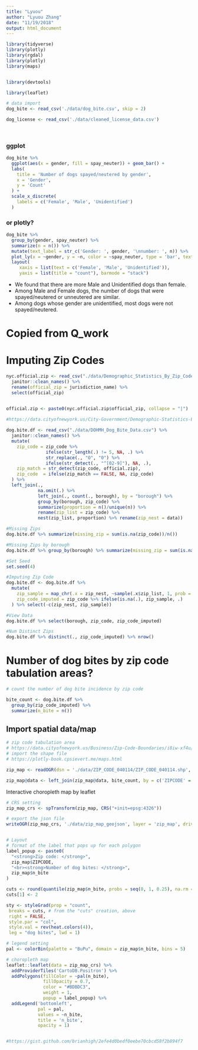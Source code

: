 ```yaml
---
title: "Lyuou"
author: "Lyuou Zhang"
date: "11/19/2018"
output: html_document
---
```


```r
library(tidyverse)
library(plotly)
library(rgdal)
library(plotly)
library(maps)


library(devtools)

library(leaflet)

```


```r
# data import
dog_bite <- read_csv('./data/dog_bite.csv', skip = 2)

dog_license <- read_csv('./data/cleaned_license_data.csv')
  
  
```

### ggplot

```r
dog_bite %>% 
  ggplot(aes(x = gender, fill = spay_neuter)) + geom_bar() +
  labs(
    title = 'Number of dogs spayed/neutered by gender',
    x = 'Gender',
    y = 'Count'
  ) +
  scale_x_discrete(
    labels = c('Female', 'Male', 'Unidentified')
  )

```

### or plotly?

```r
dog_bite %>% 
  group_by(gender, spay_neuter) %>% 
  summarize(n = n()) %>% 
  mutate(text_label = str_c('Gender: ', gender, '\nnumber: ', n)) %>% 
  plot_ly(x = ~gender, y = ~n, color = ~spay_neuter, type = 'bar', text = ~text_label) %>% 
  layout(
     xaxis = list(text = c('Female', 'Male', 'Unidentified')),
     yaxis = list(title = "count"), barmode = "stack")


```

* We found that there are more Male and Unidentified dogs than female.  
* Among Male and Female dogs, the number of dogs that were spayed/neutered or unneutered are similar.  
* Among dogs whose gender are unidentified, most dogs were not spayed/neutered.

# Copied from Q_work
# Imputing Zip Codes
```r
nyc.official.zip <- read_csv("./data/Demographic_Statistics_By_Zip_Code.csv") %>%
  janitor::clean_names() %>% 
  rename(official_zip = jurisdiction_name) %>%
  select(official_zip)


official.zip <- paste0(nyc.official.zip$official_zip, collapse = "|")
  
#https://data.cityofnewyork.us/City-Government/Demographic-Statistics-By-Zip-Code/kku6-nxdu
```

```r
dog.bite.df <- read_csv("./data/DOHMH_Dog_Bite_Data.csv") %>%
  janitor::clean_names() %>%
  mutate(
    zip_code = zip_code %>% 
               ifelse(str_length(.) != 5, NA, .) %>% 
               str_replace(., "O", "0") %>% 
               ifelse(str_detect(., "^[02-9]"), NA, .),
    zip_match = str_detect(zip_code, official.zip),
    zip_code  = ifelse(zip_match == FALSE, NA, zip_code)
  ) %>%
  left_join(.,
            na.omit(.) %>% 
            left_join(., count(., borough), by = "borough") %>% 
            group_by(borough, zip_code) %>%
            summarize(proportion = n()/unique(n)) %>% 
            rename(zip_list = zip_code) %>%
            nest(zip_list, proportion) %>% rename(zip_nest = data))

#Missing Zips
dog.bite.df %>% summarize(missing_zip = sum(is.na(zip_code))/n())

#Missing Zips by borough
dog.bite.df %>% group_by(borough) %>% summarize(missing_zip = sum(is.na(zip_code))/n())

#Set Seed
set.seed(4)

#Imputing Zip Code
dog.bite.df <- dog.bite.df %>%
  mutate(
    zip_sample = map_chr(.x = zip_nest, ~sample(.x$zip_list, 1, prob = .x$proportion)),
    zip_code_imputed = zip_code %>% ifelse(is.na(.), zip_sample, .)
  ) %>% select(-c(zip_nest, zip_sample))

#View Data
dog.bite.df %>% select(borough, zip_code, zip_code_imputed)

#Num Distinct Zips
dog.bite.df %>% distinct(., zip_code_imputed) %>% nrow()
```

# Number of dog bites by zip code tabulation areas?


```r
# count the number of dog bite incidence by zip code

bite_count <- dog.bite.df %>% 
  group_by(zip_code_imputed) %>% 
  summarize(n_bite = n())


```

## Import spatial data/map

```r
# zip code tabulation area
# https://data.cityofnewyork.us/Business/Zip-Code-Boundaries/i8iw-xf4u/data
# import the shape file
# https://plotly-book.cpsievert.me/maps.html

zip_map <- readOGR(dsn = './data/ZIP_CODE_040114/ZIP_CODE_040114.shp', encoding = "UTF-8")

zip_map@data <- left_join(zip_map@data, bite_count, by = c('ZIPCODE' = 'zip_code_imputed'))


```

Interactive choropleth map by leaflet

```r

# CRS setting
zip_map_crs <- spTransform(zip_map, CRS("+init=epsg:4326"))

# export the json file
writeOGR(zip_map_crs, './data/zip_map_geojson', layer = 'zip_map', driver = 'GeoJSON')


# Layout 
# format of the label that pops up for each polygon
label_popup <- paste0(
  "<strong>Zip code: </strong>",
  zip_map$ZIPCODE,
  "<br><strong>Number of dog bites: </strong>",
  zip_map$n_bite
)

cuts <- round(quantile(zip_map$n_bite, probs = seq(0, 1, 0.25), na.rm = TRUE), 0)
cuts[1] <- 2

sty <- styleGrad(prop = "count",
 breaks = cuts, # from the "cuts" creation, above
 right = FALSE,
 style.par = "col",
 style.val = rev(heat.colors(4)),
 leg = "dog bites", lwd = 1)

# legend setting
pal <- colorBin(palette = "BuPu", domain = zip_map$n_bite, bins = 5)

# choropleth map
leaflet::leaflet(data = zip_map_crs) %>% 
  addProviderTiles('CartoDB.Positron') %>% 
  addPolygons(fillColor = ~pal(n_bite),
              fillOpacity = 0.7,
              color = "#BDBDC3",
              weight = 1,
              popup = label_popup) %>% 
  addLegend('bottomleft',
            pal = pal,
            values = ~n_bite,
            title = 'n_bite',
            opacity = 1)


#https://gist.github.com/brianhigh/2efe4d0bedf0eebe70cbcd58f2b894f7
```








